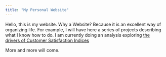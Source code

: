 ```yaml
---
title: "My Personal Website"
---
```


Hello, this is my website. Why a Website? Because it is an excellent way of organizing life. For example, I will have here a series of projects describing what I know how to do. I am currently doing an analysis exploring [the drivers of Customer Satisfaction Indices](http://sdhector.github.io/satisfaction.html/)

More and more will come. 